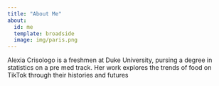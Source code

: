 ```yaml
---
title: "About Me"
about:
  id: me
  template: broadside
  image: img/paris.png
---
```



Alexia Crisologo is a freshmen at Duke University, pursing a degree in statistics on a pre med track. Her work explores the trends of food on TikTok through their histories and futures



